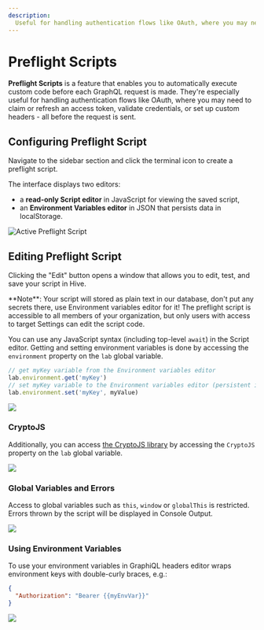 ```yaml
---
description:
  Useful for handling authentication flows like OAuth, where you may need to refresh an access token
---
```


# Preflight Scripts



**Preflight Scripts** is a feature that enables you to automatically execute custom code before each
GraphQL request is made. They're especially useful for handling authentication flows like OAuth,
where you may need to claim or refresh an access token, validate credentials, or set up custom
headers - all before the request is sent.

## Configuring Preflight Script

Navigate to the sidebar section and click the terminal icon to create a preflight script.

The interface displays two editors:

- a **read-only Script editor** in JavaScript for viewing the saved script,
- an **Environment Variables editor** in JSON that persists data in localStorage.

<Screenshot>![Active Preflight Script](./active-preflight-script.png)</Screenshot>

## Editing Preflight Script

Clicking the "Edit" button opens a window that allows you to edit, test, and save your script in Hive.

<Callout type="warning">
  **Note**: Your script will stored as plain text in our database, don't put any secrets there, use
  Environment variables editor for it! The preflight script is accessible to all members of your
  organization, but only users with access to target Settings can edit the script code.
</Callout>

You can use any JavaScript syntax (including top-level `await`) in the Script editor. Getting and
setting environment variables is done by accessing the `environment` property on the `lab` global
variable.

```js
// get myKey variable from the Environment variables editor
lab.environment.get('myKey')
// set myKey variable to the Environment variables editor (persistent in localStorage)
lab.environment.set('myKey', myValue)
```

<Screenshot>![](./editing.png)</Screenshot>

### CryptoJS

Additionally, you can access [the CryptoJS library](https://github.com/brix/crypto-js) by accessing
the `CryptoJS` property on the `lab` global variable.

<Screenshot>![](./crypto-js.png)</Screenshot>

### Global Variables and Errors

Access to global variables such as `this`, `window` or `globalThis` is restricted. Errors thrown by
the script will be displayed in Console Output.

<Screenshot>![](./unable-to-access-global-variables.png)</Screenshot>

### Using Environment Variables

To use your environment variables in GraphiQL headers editor wraps environment keys with
double-curly braces, e.g.:

```json filename="Headers" /{{myEnvVar}}/
{
  "Authorization": "Bearer {{myEnvVar}}"
}
```

<Screenshot>![](./headers.png)</Screenshot>
